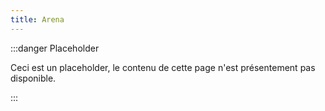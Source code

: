 ```yaml
---
title: Arena
---
```


:::danger Placeholder

Ceci est un placeholder, le contenu de cette page n'est présentement pas disponible.

:::